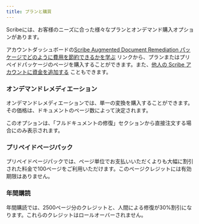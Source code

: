 ```yaml
---
title: プランと購買
---
```



Scribeには、お客様のニーズに合った様々なプランとオンデマンド購入オプションがあります。

アカウントダッシュボードの[Scribe Augmented Document Remediation パッケージでどのように費用を節約できるかを学ぶ](https://scribeit.io/signup/documents_upsell) リンクから、プランまたはプリペイドパッケージのページを購入することができます。また、[他人の Scribe アカウントに資金を追加する](https://scribeit.io/signup/account_credit?state=%7B%22return_to%22%3A%22%2F%22%7D) こともできます。

### オンデマンドレメディエーション

オンデマンドレメディエーションでは、単一の変換を購入することができます。その価格は、ドキュメントのページ数によって決定されます。

このオプションは、「フルドキュメントの修復」セクションから直接注文する場合にのみ表示されます。

### プリペイドページパック

プリペイドページパックでは、ページ単位でお支払いいただくよりも大幅に割引された料金で100ページをご利用いただけます。このページクレジットには有効期限はありません。

### 年間購読

年間購読では、2500ページ分のクレジットと、人間による修復が30%割引になります。これらのクレジットはロールオーバーされません。

